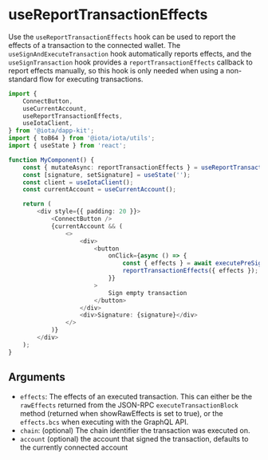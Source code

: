 
# useReportTransactionEffects

Use the `useReportTransactionEffects` hook can be used to report the effects of a transaction to the
connected wallet. The `useSignAndExecuteTransaction` hook automatically reports effects, and the
`useSignTransaction` hook provides a `reportTransactionEffects` callback to report effects manually,
so this hook is only needed when using a non-standard flow for executing transactions.

```ts
import {
    ConnectButton,
    useCurrentAccount,
    useReportTransactionEffects,
    useIotaClient,
} from '@iota/dapp-kit';
import { toB64 } from '@iota/iota/utils';
import { useState } from 'react';

function MyComponent() {
    const { mutateAsync: reportTransactionEffects } = useReportTransactionEffects();
    const [signature, setSignature] = useState('');
    const client = useIotaClient();
    const currentAccount = useCurrentAccount();

    return (
        <div style={{ padding: 20 }}>
            <ConnectButton />
            {currentAccount && (
                <>
                    <div>
                        <button
                            onClick={async () => {
                                const { effects } = await executePreSignedTransaction();
                                reportTransactionEffects({ effects });
                            }}
                        >
                            Sign empty transaction
                        </button>
                    </div>
                    <div>Signature: {signature}</div>
                </>
            )}
        </div>
    );
}
```

## Arguments

-   `effects`: The effects of an executed transaction. This can either be the `rawEffects` returned
    from the JSON-RPC `executeTransactionBlock` method (returned when showRawEffects is set to
    true), or the `effects.bcs` when executing with the GraphQL API.
-   `chain`: (optional) The chain identifier the transaction was executed on.
-   `account` (optional) the account that signed the transaction, defaults to the currently
    connected account
